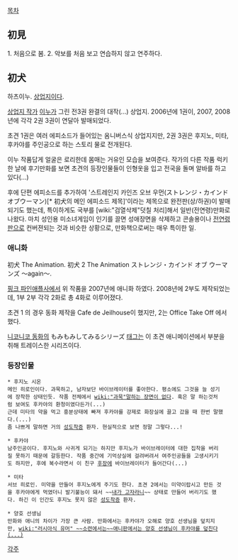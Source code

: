 [[목차]]

== 初見 ==
1. 처음으로 봄.
2. 악보를 처음 보고 연습하지 않고 연주하다.

== 初犬 ==
하츠이누. [[상업지]]이다.

[[상업지 작가]] [[이누]]가 그린 전3권 완결의 대작(...) 상업지. 2006년에 1권이, 2007, 2008년에 각각 2권 3권이 연달아 발매되었다.

초견 1권은 여러 에피소드가 들어있는 옴니버스식 상업지지만, 2권 3권은 후지노, 미타, 후카야를 주인공으로 하는 스토리 물로 전개된다. 

이누 작품답게 얼굴은 로리한데 몸매는 거유인 모습을 보여준다. 작가의 다른 작품 럭키한 날에 후기만화를 보면 초견의 등장인물들이 인형옷을 입고 전국을 돌며 알바를 하고 있다(...) 

후에 단편 에피소드를 추가하여 '스트레인지 카인즈 오브 우먼(ストレンジ・カインドオブウーマン)[* 初犬의 메인 에피소드 제목]'이라는 제목으로 완전판(상/하권)이 발매되기도 했는데, 특이하게도 국부를 [wiki:"검열삭제"덧칠 처리]해서 일반(전연령)만화로 나왔다. 마치 성인용 미소녀게임이 인기를 끌면 성애장면을 삭제하고 콘솔용이나 [[전연령판]]으로 컨버젼되는 것과 비슷한 상황으로, 만화책으로써는 매우 특이한 일.

=== 애니화 ===
初犬 The Animation.
初犬 2 The Animation ストレンジ・カインド オブ ウーマンズ ～again～.

[[핑크 파인애플]]사에서 위 작품을 2007년에 애니화 하였다. 2008년에 2부도 제작되었는데, 1부 2부 각각 2화로 총 4화로 이루어졌다.

초견 1 의 경우 동화 제작을 Cafe de Jeilhouse이 했지만, 2는 Office Take Off 에서 했다. 

[[니코니코 동화]]의 もみもみしてみるシリーズ [[태그]]는 이 초견 애니메이션에서 부분을 취해 트레이스한 시리즈이다.

=== 등장인물 ===
 * 후지노 시온
 메인 히로인이다. 과묵하고, 남자보단 바이브레이터를 좋아한다. 평소에도 그것을 늘 성기에 장착한 상태인듯. 작품 전체에서 [[wiki:"과묵"말하는 장면이 없다]]. 혹은 말 하는것처럼 보여도 후카야의 환청이였다든가(...)
 근데 미타의 약을 먹고 흥분상태에 빠져 후카야를 강제로 화장실에 끌고 갔을 때 한번 말했다.(...) 
 좀 나쁘게 말하면 거의 [[성도착증]] 환자. 현실적으로 보면 정말 그렇다...! 

 * 후카야
 남주인공이다. 후지노와 사귀게 되기는 하지만 후지노가 바이브레이터에 대한 집착을 버리질 못하기 때문에 갈등한다. 작품 중간에 기억상실에 걸려버려서 여주인공들을 고생시키기도 하지만, 후에 복수라면서 이 친구 [[후장]]에 바이브레이터가 들어간다(...) 

 * 미타
 서브 히로인. 미약을 만들어 후지노에게 주기도 한다. 초견 2에서는 미약이랍시고 만든 것을 후카야에게 먹였더니 발기불능이 돼서 ~~[[내가 고자라니]]~~ 상태로 만들어 버리기도 했다. 하긴 이 인간도 후지노 못지 않은 [[성도착증]] 환자.

 * 양호 선생님
 만화와 애니의 차이가 가장 큰 사람. 만화에서는 후카야가 오해로 양호 선생님을 덮치지만, [[wiki:"러시아식 유머" ~~소련에서는~~애니판에서는 양호 선생님이 후카야를 덮친다(...)]]

[[각주]]
